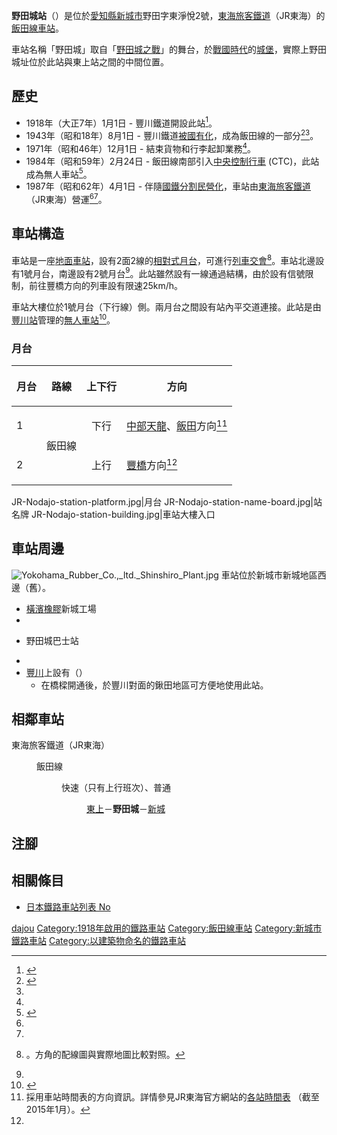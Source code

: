 {{NoteTA
|T=zh-hans:野田城站;zh-hk:野田城站;zh-tw:野田城車站;
|1=zh-hans:野田城站;zh-hk:野田城站;zh-tw:野田城車站;
}}
{{Infobox station
|公司色 = #f77321
|站名 = 野田城
|圖片 = Nodajo Station.jpg
|圖片說明 = 車站大樓（2007年2月）
|日文原名 = 野田城
|平假名 = のだじょう
|羅馬拼音 = Nodajō
|副站名 = 
|電報略號 = ノセ
|所在地 = {{JPN}}[[愛知縣|愛知縣]][[新城市|新城市]]野田字東淨悅2號
|座標 = {{coord|34|53|22.31|N|137|28|40.81|E|type:railwaystation_region:JP-24|display=inline,title}}
|車站構造 = [[地面車站|地面車站]]
|月台配置 = 2面2線
|啟用年月日 = 1918年（[[大正|大正]]7年）1月1日
|廢站年月日 = 
|乘客人數 = 402<ref>JR東海移動等便利化取組報告書</ref>
|上下車人次 = 
|統計年度 = 2019
|轉車 = 
|全寬備註 = [[無人車站|無人車站]]
|adjacent = {{Adjacent stations|system=東海旅客鐵道|line=CD|left=東上|right=新城|note-left=2.7km|note-mid=距離[[豐橋站|豐橋]]19.7km|note-right=1.9km}}
}}
'''野田城站'''（{{jpn|j=野田城駅|hg=のだじょうえき|rm=Nodajō eki|f=y}}）是位於[[愛知縣|愛知縣]][[新城市|新城市]]野田字東淨悅2號，[[東海旅客鐵道|東海旅客鐵道]]（JR東海）的[[飯田線|飯田線]][[鐵路車站|車站]]。

車站名稱「野田城」取自「[[野田城之戰|野田城之戰]]」的舞台，於[[戰國時代_(日本)|戰國時代]]的[[城堡|城堡]]{{Translink|ja|野田城 (三河国)|野田城 (三河國)|野田城}}，實際上野田城址位於此站與東上站之間的中間位置。

== 歷史 ==
* 1918年（大正7年）1月1日 - 豐川鐵道開設此站<ref name="hensen">{{Cite book|author=石野哲（編）|title=停車場変遷大事典 国鉄・JR編|publisher=[[JTB|JTB]]|year=1998|pages=99頁|isbn=978-4-533-02980-6|language=ja}}</ref>。
* 1943年（昭和18年）8月1日 - 豐川鐵道[[戰時收購私鐵|被國有化]]，成為飯田線的一部分<ref name="sone03">{{Cite journal|author={{Translink|ja|曽根悟|曾根悟}}（監修） |journal=週刊 歴史でめぐる鉄道全路線 国鉄・JR |editor=朝日新聞出版分冊百科編集部（編集） |publisher={{Translink|ja|朝日新聞出版}} |issue=3 |title=飯田線・身延線・小海線 |date=2009-07-26 |pages=15-17 |language=ja }}</ref><ref name="hensen"/>。
* 1971年（昭和46年）12月1日 - 結束貨物和行李起卸業務<ref name="hensen"/>。
* 1984年（昭和59年）2月24日 - 飯田線南部引入[[中央控制行車|中央控制行車]] (CTC)，此站成為無人車站<ref>{{Cite book|author=東海旅客鉄道飯田支店（監修）|title=飯田線百年ものがたり|publisher=新葉社|year=2005|pages=92頁|language=ja}}</ref>。
* 1987年（昭和62年）4月1日 - 伴隨[[國鐵分割民營化|國鐵分割民營化]]，車站由[[東海旅客鐵道|東海旅客鐵道]]（JR東海）營運<ref name="sone03"/><ref name="hensen"/>。

== 車站構造 ==
車站是一座[[地面車站|地面車站]]，設有2面2線的[[相對式月台|相對式月台]]，可進行[[列車交會|列車交會]]<ref name="haisen">{{Cite book|author={{Translink|ja|川島令三}}|title=中部ライン全線・全駅・全配線|volume=第4巻 塩尻駅-名古屋東部|publisher=[[講談社|講談社]]|year=2010|pages=34頁（配線圖）、76頁|isbn=978-4-06-270064-1}}。方角的配線圖與實際地圖比較對照。</ref>。車站北邊設有1號月台，南邊設有2號月台<ref name="haisen"/>。此站雖然設有一線通過結構，由於設有信號限制，前往豐橋方向的列車設有限速25km/h。

車站大樓位於1號月台（下行線）側。兩月台之間設有站內平交道連接。此站是由[[豐川站_(愛知縣)|豐川站]]管理的[[無人車站|無人車站]]<ref name="jrc20">{{Cite book|author=東海旅客鐵道（編）|title=東海旅客鉄道20年史|publisher=東海旅客鐵道|year=2007|pages=732・733頁|language=ja}}</ref>。

=== 月台 ===
{| rules="rows" class="wikitable"
!月台!!路線!!上下行!!方向
|-
! 1
| rowspan="2" | {{JR海車站編號|CD}} 飯田線
| style="text-align:center" | 下行
| [[中部天龍站|中部天龍]]、[[飯田站|飯田]]方向<ref name="homen">採用車站時間表的方向資訊。詳情參見JR東海官方網站的[http://railway.jr-central.co.jp/time-schedule/search/index.html 各站時間表] {{Wayback|url=http://railway.jr-central.co.jp/time-schedule/search/index.html |date=20191019051307 }}（截至2015年1月）。</ref>
|-
! 2
| style="text-align:center" | 上行
| [[豐橋站|豐橋]]方向<ref name="homen" />
|}

<gallery widths="170px">
JR-Nodajo-station-platform.jpg|月台
JR-Nodajo-station-name-board.jpg|站名牌
JR-Nodajo-station-building.jpg|車站大樓入口
</gallery>

== 車站周邊 ==
[[File:Yokohama_Rubber_Co.,_ltd._Shinshiro_Plant.jpg|thumb]]
車站位於新城市新城地區西邊（舊{{Translink|ja|南設楽郡|南設樂郡}}{{Translink|ja|千郷村|千鄉村}}）。
* [[橫濱橡膠|橫濱橡膠]]新城工場
* {{Translink|ja|野田城 (三河国)|野田城 (三河國)|野田城蹟}}
* {{Translink|ja|豊鉄バス|豐鐵巴士}} 野田城巴士站
* {{Translink|ja|国道151号|國道151號}}
* [[豐川|豐川]]上設有{{Translink|ja|野田城大橋}}（{{Translink|ja|愛知県道392号・静岡県道303号新城引佐線|愛知縣道392號·靜岡縣道303號新城引佐線}}）
** 在橋樑開通後，於豐川對面的鍬田地區可方便地使用此站。

== 相鄰車站 ==
; 東海旅客鐵道（JR東海）
: {{JR海車站編號|CD}} 飯田線
:: {{Color|#0066ff|■}}快速（只有上行班次）、{{Color|gray|■}}普通
::: [[東上站|東上]]－'''野田城'''－[[新城站_(愛知縣)|新城]]
== 注腳 ==
{{Reflist}}
== 相關條目 ==
* [[日本鐵路車站列表_No|日本鐵路車站列表 No]]
{{飯田線}}
{{DEFAULTSORT:Nodajo}}
[[Category:日本鐵路車站_No|dajou]]
[[Category:1918年啟用的鐵路車站|Category:1918年啟用的鐵路車站]]
[[Category:飯田線車站|Category:飯田線車站]]
[[Category:新城市鐵路車站|Category:新城市鐵路車站]]
[[Category:以建築物命名的鐵路車站|Category:以建築物命名的鐵路車站]]